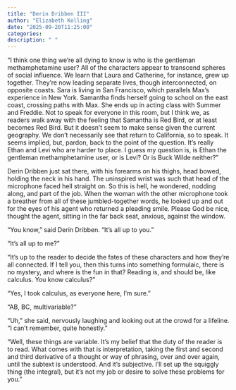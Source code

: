 ```yaml
---
title: "Derin Dribben III"
author: "Elizabeth Kolling"
date: "2025-09-20T11:25:00"
categories: 
description: " "
---
```


“I think one thing we’re all dying to know is who is the gentleman methamphetamine user? All of the characters appear to transcend spheres of social influence. We learn that Laura and Catherine, for instance, grew up together. They’re now leading separate lives, though interconnected, on opposite coasts. Sara is living in San Francisco, which parallels Max’s experience in New York. Samantha finds herself going to school on the east coast, crossing paths with Max. She ends up in acting class with Summer and Freddie. Not to speak for everyone in this room, but I think we, as readers walk away with the feeling that Samantha is Red Bird, or at least becomes Red Bird. But it doesn’t seem to make sense given the current geography. We don’t necessarily see that return to California, so to speak. It seems implied, but, pardon, back to the point of the question. It’s really Ethan and Levi who are harder to place. I guess my question is, is Ethan the gentleman methamphetamine user, or is Levi? Or is Buck Wilde neither?”

Derin Dribben just sat there, with his forearms on his thighs, head bowed, holding the neck in his hand. The uninspired wrist was such that head of the microphone faced hell straight on. So this is hell, he wondered, nodding along, and part of the job. When the woman with the other microphone took a breather from all of these jumbled-together words, he looked up and out for the eyes of his agent who returned a pleading smile. Please God be nice, thought the agent, sitting in the far back seat, anxious, against the window. 

“You know,” said Derin Dribben. “It’s all up to you.”

“It’s all up to me?”

“It’s up to the reader to decide the fates of these characters and how they’re all connected. If I tell you, then this turns into something formulaic, there is no mystery, and where is the fun in that? Reading is, and should be, like calculus. You know calculus?”

“Yes, I took calculus, as everyone here, I’m sure.”

“AB, BC, multivariable?”

“Uh,” she said, nervously laughing and looking out at the crowd for a lifeline. “I can’t remember, quite honestly.”

“Well, these things are variable. It’s my belief that the duty of the reader is to read. What comes with that is interpretation, taking the first and second and third derivative of a thought or way of phrasing, over and over again, until the subtext is understood. And it’s subjective. I’ll set up the squiggly thing (the integral), but it’s not my job or desire to solve these problems for you.”